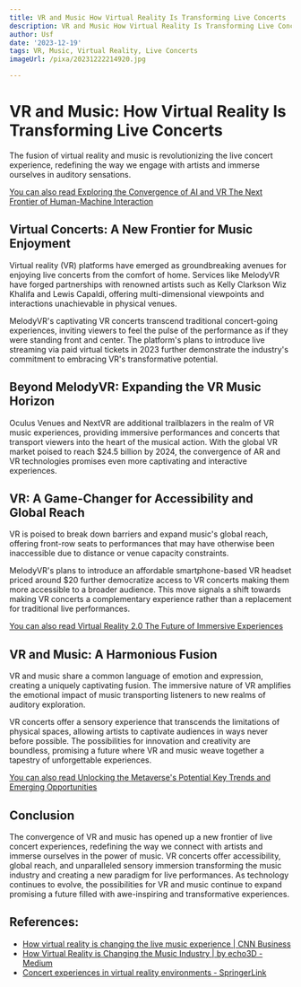 ```yaml
---
title: VR and Music How Virtual Reality Is Transforming Live Concerts
description: VR and Music How Virtual Reality Is Transforming Live Concerts
author: Usf
date: '2023-12-19'
tags: VR, Music, Virtual Reality, Live Concerts
imageUrl: /pixa/20231222214920.jpg

---
```

# VR and Music:  How  Virtual Reality Is Transforming Live Concerts

The fusion of virtual reality and music is revolutionizing the live concert experience, redefining the way we engage  with artists and  immerse  ourselves in auditory sensations.

[You  can  also read Exploring the Convergence of AI and VR The Next Frontier of Human-Machine Interaction](Exploring%20the%20Convergence%20of%20AI%20and%20VR%20The%20Next%20Frontier%20of%20Human-Machine%20Interaction)


## Virtual Concerts: A New Frontier  for Music Enjoyment

Virtual reality  (VR) platforms have emerged as groundbreaking avenues for enjoying live concerts from the comfort of home. Services like MelodyVR have forged partnerships with renowned artists such as Kelly Clarkson Wiz Khalifa and Lewis Capaldi, offering multi-dimensional viewpoints and interactions unachievable in physical venues.

MelodyVR's  captivating VR concerts transcend traditional concert-going experiences, inviting viewers to feel the pulse of the performance as if they were standing front and center. The platform's plans to introduce  live streaming via paid virtual  tickets in 2023 further demonstrate the industry's commitment to embracing VR's transformative potential.

## Beyond MelodyVR: Expanding the  VR Music Horizon

Oculus Venues and NextVR  are additional trailblazers in the realm  of VR music experiences, providing immersive performances and concerts that transport viewers into the heart of the musical action. With the global VR market  poised to reach $24.5 billion by  2024, the convergence of AR and VR technologies promises even more captivating and interactive experiences.

## VR:  A Game-Changer  for Accessibility and Global  Reach

VR is poised to  break down  barriers and  expand music's global reach, offering front-row  seats to  performances that may have otherwise been inaccessible due to distance or venue capacity constraints.

MelodyVR's plans to introduce an affordable smartphone-based VR headset priced around $20 further democratize access to VR concerts making them more accessible to a broader audience. This move signals a shift towards making VR concerts a complementary experience rather than  a replacement for traditional  live performances.

[You can also read Virtual Reality  2.0 The Future of Immersive Experiences](Virtual%20Reality%202.0%20The%20Future%20of%20Immersive%20Experiences)


## VR and Music: A Harmonious Fusion

VR and music share a  common language  of emotion and expression, creating a uniquely captivating fusion. The immersive nature of VR amplifies the emotional impact of music transporting  listeners to new realms  of  auditory exploration.

VR concerts offer a sensory experience that transcends the limitations of physical spaces, allowing artists to captivate audiences in ways never before  possible. The possibilities for innovation and creativity are boundless, promising a future where  VR and music  weave together a tapestry of  unforgettable experiences.

[You can  also read Unlocking the Metaverse's Potential  Key Trends and Emerging  Opportunities](Unlocking%20the%20Metaverse%27s%20Potential%20Key%20Trends%20and%20Emerging%20Opportunities)


## Conclusion

The convergence of  VR and music has opened up a new frontier of live concert experiences, redefining the way we connect with artists and immerse ourselves in the power of music. VR concerts offer accessibility, global reach, and unparalleled sensory immersion transforming the  music industry and  creating a  new paradigm for live performances. As technology continues to  evolve,  the possibilities  for VR and music continue to expand promising a future filled with awe-inspiring and transformative experiences.

## References:
- [How virtual reality is changing the live music experience | CNN Business](https://www.cnn.com/2020/02/27/tech/vr-live-music-intl/index.html)
- [How Virtual Reality is Changing the Music Industry | by echo3D - Medium](https://medium.com/echo3d/how-virtual-reality-is-changing-the-music-industry-9b874ee166ab)
- [Concert experiences in virtual reality environments - SpringerLink](https://link.springer.com/article/10.1007/s10055-023-00814-y)
